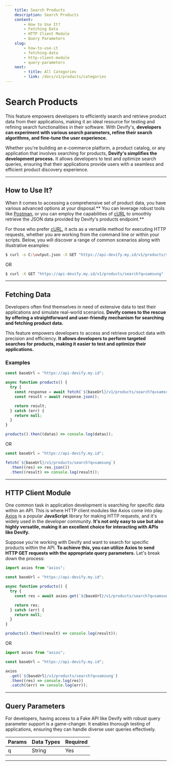 ```yaml
---
    title: Search Products
    description: Search Products
    content:
        - How to Use It?
        - Fetching Data
        - HTTP Client Module
        - Query Parameters
    slug:
        - how-to-use-it
        - fetching-data
        - http-client-module
        - query-parameters
    next:
        - title: All Categories
        - link: /docs/v1/products/categories
---
```


# Search Products

This feature empowers developers to efficiently search and retrieve product data from their applications, making it an ideal resource for testing and refining search functionalities in their software. With Devify's, **developers can experiment with various search parameters, refine their search algorithms, and fine-tune the user experience.**

Whether you're building an e-commerce platform, a product catalog, or any application that involves searching for products, **Devify's simplifies the development process.** It allows developers to test and optimize search queries, ensuring that their applications provide users with a seamless and efficient product discovery experience.

---

## How to Use It?

When it comes to accessing a comprehensive set of product data, you have various advanced options at your disposal.** You can leverage robust tools like [Postman](https://postman.com), or you can employ the capabilities of [cURL](https://curl.se) to smoothly retrieve the JSON data provided by Devify's products endpoint.**

For those who prefer [cURL](https://curl.se), it acts as a versatile method for executing HTTP requests, whether you are working from the command line or within your scripts. Below, you will discover a range of common scenarios along with illustrative examples:

```bash
$ curl -o C:\output.json -X GET "https://api-devify.my.id/v1/products/search?q=samsung"
```

OR

```bash
$ curl -X GET "https://api-devify.my.id/v1/products/search?q=samsung"
```

---

## Fetching Data

Developers often find themselves in need of extensive data to test their applications and simulate real-world scenarios. **Devify comes to the rescue by offering a straightforward and user-friendly mechanism for searching and fetching product data.**

This feature empowers developers to access and retrieve product data with precision and efficiency. **It allows developers to perform targeted searches for products, making it easier to test and optimize their applications.**

### Examples

```js
const baseUrl = "https://api-devify.my.id";

async function products() {
  try {
    const response = await fetch(`${baseUrl}/v1/products/search?q=samsung`);
    const result = await response.json();

    return result;
  } catch (err) {
    return null;
  }
}

products().then((datas) => console.log(datas));
```

OR

```js
const baseUrl = "https://api-devify.my.id";

fetch(`${baseUrl}/v1/products/search?q=samsung`)
  .then((res) => res.json())
  .then((result) => console.log(result));
```

---

## HTTP Client Module

One common task in application development is searching for specific data within an API. This is where HTTP client modules like Axios come into play. [Axios](https://axios-http.com) is a popular **JavaScript** library for making HTTP requests, and it's widely used in the developer community. **It's not only easy to use but also highly versatile, making it an excellent choice for interacting with APIs like Devify.**

Suppose you're working with Devify and want to search for specific products within the API. **To achieve this, you can utilize Axios to send HTTP GET requests with the appropriate query parameters.** Let's break down the process:

```js
import axios from "axios";

const baseUrl = "https://api-devify.my.id";

async function products() {
  try {
    const res = await axios.get(`${baseUrl}/v1/products/search?q=samsung`);

    return res;
  } catch (err) {
    return null;
  }
}

products().then((result) => console.log(result));
```

OR

```js
import axios from "axios";

const baseUrl = "https://api-devify.my.id";

axios
  .get(`${baseUrl}/v1/products/search?q=samsung`)
  .then((res) => console.log(res))
  .catch((err) => console.log(err));
```

---

## Query Parameters

For developers, having access to a Fake API like Devify with robust query parameter support is a game-changer. It enables thorough testing of applications, ensuring they can handle diverse user queries effectively.

| Params | Data Types | Required |
| ------ | ---------- | -------- |
| q      | String     | Yes      |

---
